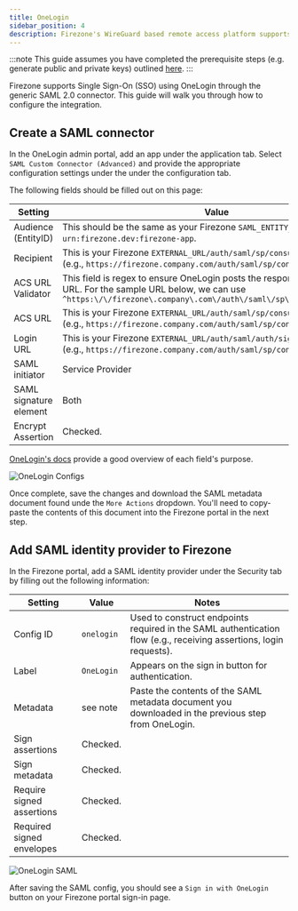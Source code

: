 ```yaml
---
title: OneLogin
sidebar_position: 4
description: Firezone's WireGuard based remote access platform supports using OneLogin as a single sign-on provider using a SAML 2.0 connector.
---
```


:::note
This guide assumes you have completed the prerequisite steps
(e.g. generate public and private keys) outlined [here](/authenticate/saml#prerequisites).
:::

Firezone supports Single Sign-On (SSO) using OneLogin through the generic SAML 2.0 connector.
This guide will walk you through how to configure the integration.

## Create a SAML connector

In the OneLogin admin portal, add an app under the application tab.
Select `SAML Custom Connector (Advanced)` and provide the appropriate
configuration settings under the under the configuration tab.

The following fields should be filled out on this page:

| Setting                | Value                                                                                                                                                                                     |
|------------------------|-------------------------------------------------------------------------------------------------------------------------------------------------------------------------------------------|
| Audience (EntityID)    | This should be the same as your Firezone `SAML_ENTITY_ID`, defaults to `urn:firezone.dev:firezone-app`.                                                                                   |
| Recipient              | This is your Firezone `EXTERNAL_URL/auth/saml/sp/consume/:config_id` (e.g., `https://firezone.company.com/auth/saml/sp/consume/onelogin`).                                                |
| ACS URL Validator      | This field is regex to ensure OneLogin posts the response to the correct URL. For the sample URL below, we can use `^https:\/\/firezone\.company\.com\/auth\/saml\/sp\/consume\/onelogin` |
| ACS URL                | This is your Firezone `EXTERNAL_URL/auth/saml/sp/consume/:config_id` (e.g., `https://firezone.company.com/auth/saml/sp/consume/onelogin`).                                                |
| Login URL              | This is your Firezone `EXTERNAL_URL/auth/saml/auth/signin/:config_id` (e.g., `https://firezone.company.com/auth/saml/sp/consume/onelogin`).                                               |
| SAML initiator         | Service Provider                                                                                                                                                                          |
| SAML signature element | Both                                                                                                                                                                                      |
| Encrypt Assertion      | Checked.                                                                                                                                                                                  |

[OneLogin's docs](https://onelogin.service-now.com/support?id=kb_article&sys_id=912bb23edbde7810fe39dde7489619de&kb_category=93e869b0db185340d5505eea4b961934)
provide a good overview of each field's purpose.

![OneLogin Configs](https://user-images.githubusercontent.com/52545545/202557656-07b809db-51ba-4133-ae4c-c45ebf40401b.png)

Once complete, save the changes and download the SAML metadata document
found unde the `More Actions` dropdown. You'll need
to copy-paste the contents of this document into the Firezone portal in the next step.

## Add SAML identity provider to Firezone

In the Firezone portal, add a SAML identity provider under the Security tab
by filling out the following information:

| Setting                   | Value            | Notes                                                                                                             |
|---                        |---               |---                                                                                                                |
| Config ID                 | `onelogin`       | Used to construct endpoints required in the SAML authentication flow (e.g., receiving assertions, login requests).|
| Label                     | `OneLogin`       | Appears on the sign in button for authentication.                                                                 |
| Metadata                  | see note         | Paste the contents of the SAML metadata document you downloaded in the previous step from OneLogin.               |
| Sign assertions           | Checked.         |                                                                                                                   |
| Sign metadata             | Checked.         |                                                                                                                   |
| Require signed assertions | Checked.         |                                                                                                                   |
| Required signed envelopes | Checked.         |                                                                                                                   |


![OneLogin SAML](https://user-images.githubusercontent.com/52545545/202556102-5ba29d84-9610-4ffa-a516-6c89ffef4928.png)

After saving the SAML config, you should see a `Sign in with OneLogin` button
on your Firezone portal sign-in page.

